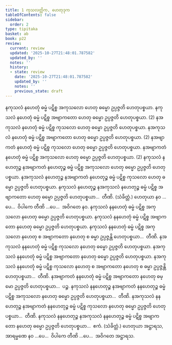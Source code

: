 ```yaml
---
title: 1 ကုသလတ္တိက, ဟေတုဒုက
tableOfContents: false
sidebar:
  order: 2
type: tipitaka
basket: ab
book: p22
review:
  current: review
  updated: '2025-10-27T21:48:01.787582'
  updated_by: ''
  notes: ''
  history:
  - state: review
    date: '2025-10-27T21:48:01.787582'
    updated_by: ''
    notes: ''
    previous_state: draft
---
```



<ReviewStatus review={frontmatter.review} showDetails={true} />

<HypothesisAnnotation frontmatter={frontmatter} />

<DynamicBreadcrumb />

<Division number="1" book="p22" e="ch" v="40" p="377">

<Paragraph number="2" book="p22">
နကုသလံ နဟေတုံ ဓမ္မံ ပဋိစ္စ အကုသလော ဟေတု ဓမ္မော ဥပ္ပဇ္ဇတိ ဟေတုပစ္စယာ. နကုသလံ နဟေတုံ ဓမ္မံ ပဋိစ္စ အဗျာကတော ဟေတု ဓမ္မော ဥပ္ပဇ္ဇတိ ဟေတုပစ္စယာ. (2)
</Paragraph>

<Paragraph number="3" book="p22">
နအကုသလံ နဟေတုံ ဓမ္မံ ပဋိစ္စ ကုသလော ဟေတု ဓမ္မော ဥပ္ပဇ္ဇတိ ဟေတုပစ္စယာ. နအကုသလံ နဟေတုံ ဓမ္မံ ပဋိစ္စ အဗျာကတော ဟေတု ဓမ္မော ဥပ္ပဇ္ဇတိ ဟေတုပစ္စယာ. (2)
</Paragraph>

<Paragraph number="4" book="p22">
နအဗျာကတံ နဟေတုံ ဓမ္မံ ပဋိစ္စ ကုသလော ဟေတု ဓမ္မော ဥပ္ပဇ္ဇတိ ဟေတုပစ္စယာ. နအဗျာကတံ နဟေတုံ ဓမ္မံ ပဋိစ္စ အကုသလော ဟေတု ဓမ္မော ဥပ္ပဇ္ဇတိ ဟေတုပစ္စယာ. (2)
</Paragraph>

<Paragraph number="5" book="p22">
နကုသလံ နဟေတုဉ္စ နအဗျာကတံ နဟေတုဉ္စ ဓမ္မံ ပဋိစ္စ အကုသလော ဟေတု ဓမ္မော ဥပ္ပဇ္ဇတိ ဟေတုပစ္စယာ. နအကုသလံ နဟေတုဉ္စ နအဗျာကတံ နဟေတုဉ္စ ဓမ္မံ ပဋိစ္စ ကုသလော ဟေတု ဓမ္မော ဥပ္ပဇ္ဇတိ ဟေတုပစ္စယာ. နကုသလံ နဟေတုဉ္စ နအကုသလံ နဟေတုဉ္စ ဓမ္မံ ပဋိစ္စ အဗျာကတော ဟေတု ဓမ္မော ဥပ္ပဇ္ဇတိ ဟေတုပစ္စယာ…  တီဏိ. (သံခိတ္တံ.)
</Paragraph>

<Paragraph number="6" book="p22">
ဟေတုယာ နဝ …ပေ…  ဝိပါကေ တီဏိ …ပေ…  အဝိဂတေ နဝ.
</Paragraph>

</Division>
<Division number="2" book="p22" e="ch" v="40" p="377">

<Paragraph number="7" book="p22">
နကုသလံ နနဟေတုံ ဓမ္မံ ပဋိစ္စ အကုသလော နဟေတု ဓမ္မော ဥပ္ပဇ္ဇတိ ဟေတုပစ္စယာ. နကုသလံ နနဟေတုံ ဓမ္မံ ပဋိစ္စ အဗျာကတော နဟေတု ဓမ္မော ဥပ္ပဇ္ဇတိ ဟေတုပစ္စယာ. နကုသလံ နနဟေတုံ ဓမ္မံ ပဋိစ္စ အကုသလော နဟေတု စ အဗျာကတော နဟေတု စ ဓမ္မာ ဥပ္ပဇ္ဇန္တိ ဟေတုပစ္စယာ…  တီဏိ.
</Paragraph>

<Paragraph number="8" book="p22">
နအကုသလံ နနဟေတုံ ဓမ္မံ ပဋိစ္စ ကုသလော နဟေတု ဓမ္မော ဥပ္ပဇ္ဇတိ ဟေတုပစ္စယာ. နအကုသလံ နနဟေတုံ ဓမ္မံ ပဋိစ္စ အဗျာကတော နဟေတု ဓမ္မော ဥပ္ပဇ္ဇတိ ဟေတုပစ္စယာ. နအကုသလံ နနဟေတုံ ဓမ္မံ ပဋိစ္စ ကုသလော နဟေတု စ အဗျာကတော နဟေတု စ ဓမ္မာ ဥပ္ပဇ္ဇန္တိ ဟေတုပစ္စယာ…  တီဏိ.
</Paragraph>

<Paragraph number="9" book="p22">
နအဗျာကတံ နနဟေတုံ ဓမ္မံ ပဋိစ္စ အဗျာကတော နဟေတု ဓမ္မော ဥပ္ပဇ္ဇတိ ဟေတုပစ္စယာ…  ပဉ္စ.
</Paragraph>

<Paragraph number="10" book="p22">
နကုသလံ နနဟေတုဉ္စ နအဗျာကတံ နနဟေတုဉ္စ ဓမ္မံ ပဋိစ္စ အကုသလော နဟေတု ဓမ္မော ဥပ္ပဇ္ဇတိ ဟေတုပစ္စယာ…  တီဏိ.
</Paragraph>

<Paragraph number="11" book="p22">
နအကုသလံ နနဟေတုဉ္စ နအဗျာကတံ နနဟေတုဉ္စ ဓမ္မံ ပဋိစ္စ ကုသလော နဟေတု ဓမ္မော ဥပ္ပဇ္ဇတိ ဟေတုပစ္စယာ…  တီဏိ.
</Paragraph>

<Paragraph number="12" book="p22">
နကုသလံ နနဟေတုဉ္စ နအကုသလံ နနဟေတုဉ္စ ဓမ္မံ ပဋိစ္စ အဗျာကတော နဟေတု ဓမ္မော ဥပ္ပဇ္ဇတိ ဟေတုပစ္စယာ…  ဧကံ. (သံခိတ္တံ.)
</Paragraph>

<Paragraph number="13" book="p22">
ဟေတုယာ အဋ္ဌာရသ, အာရမ္မဏေ နဝ …ပေ…  ဝိပါကေ တီဏိ …ပေ…  အဝိဂတေ အဋ္ဌာရသ.
</Paragraph>
</Division>